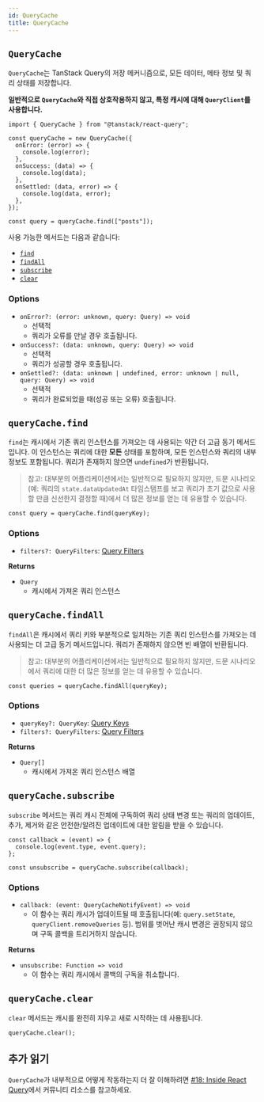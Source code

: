 ```yaml
---
id: QueryCache
title: QueryCache
---
```


## `QueryCache`

`QueryCache`는 TanStack Query의 저장 메커니즘으로, 모든 데이터, 메타 정보 및 쿼리 상태를 저장합니다.

**일반적으로 `QueryCache`와 직접 상호작용하지 않고, 특정 캐시에 대해 `QueryClient`를 사용합니다.**

```tsx
import { QueryCache } from "@tanstack/react-query";

const queryCache = new QueryCache({
  onError: (error) => {
    console.log(error);
  },
  onSuccess: (data) => {
    console.log(data);
  },
  onSettled: (data, error) => {
    console.log(data, error);
  },
});

const query = queryCache.find(["posts"]);
```

사용 가능한 메서드는 다음과 같습니다:

- [`find`](#querycachefind)
- [`findAll`](#querycachefindall)
- [`subscribe`](#querycachesubscribe)
- [`clear`](#querycacheclear)

### **Options**

- `onError?: (error: unknown, query: Query) => void`
  - 선택적
  - 쿼리가 오류를 만날 경우 호출됩니다.
- `onSuccess?: (data: unknown, query: Query) => void`
  - 선택적
  - 쿼리가 성공할 경우 호출됩니다.
- `onSettled?: (data: unknown | undefined, error: unknown | null, query: Query) => void`
  - 선택적
  - 쿼리가 완료되었을 때(성공 또는 오류) 호출됩니다.

## `queryCache.find`

`find`는 캐시에서 기존 쿼리 인스턴스를 가져오는 데 사용되는 약간 더 고급 동기 메서드입니다. 이 인스턴스는 쿼리에 대한 **모든** 상태를 포함하며, 모든 인스턴스와 쿼리의 내부 정보도 포함됩니다. 쿼리가 존재하지 않으면 `undefined`가 반환됩니다.

> 참고: 대부분의 어플리케이션에서는 일반적으로 필요하지 않지만, 드문 시나리오(예: 쿼리의 `state.dataUpdatedAt` 타임스탬프를 보고 쿼리가 초기 값으로 사용할 만큼 신선한지 결정할 때)에서 더 많은 정보를 얻는 데 유용할 수 있습니다.

```tsx
const query = queryCache.find(queryKey);
```

### **Options**

- `filters?: QueryFilters`: [Query Filters](/docs/guides-and-concepts/filters#query-filters)

**Returns**

- `Query`
  - 캐시에서 가져온 쿼리 인스턴스

## `queryCache.findAll`

`findAll`은 캐시에서 쿼리 키와 부분적으로 일치하는 기존 쿼리 인스턴스를 가져오는 데 사용되는 더 고급 동기 메서드입니다. 쿼리가 존재하지 않으면 빈 배열이 반환됩니다.

> 참고: 대부분의 어플리케이션에서는 일반적으로 필요하지 않지만, 드문 시나리오에서 쿼리에 대한 더 많은 정보를 얻는 데 유용할 수 있습니다.

```tsx
const queries = queryCache.findAll(queryKey);
```

### **Options**

- `queryKey?: QueryKey`: [Query Keys](/docs/guides-and-concepts/query-keys)
- `filters?: QueryFilters`: [Query Filters](/docs/guides-and-concepts/filters#query-filters)

**Returns**

- `Query[]`
  - 캐시에서 가져온 쿼리 인스턴스 배열

## `queryCache.subscribe`

`subscribe` 메서드는 쿼리 캐시 전체에 구독하여 쿼리 상태 변경 또는 쿼리의 업데이트, 추가, 제거와 같은 안전한/알려진 업데이트에 대한 알림을 받을 수 있습니다.

```tsx
const callback = (event) => {
  console.log(event.type, event.query);
};

const unsubscribe = queryCache.subscribe(callback);
```

### **Options**

- `callback: (event: QueryCacheNotifyEvent) => void`
  - 이 함수는 쿼리 캐시가 업데이트될 때 호출됩니다(예: `query.setState`, `queryClient.removeQueries` 등). 범위를 벗어난 캐시 변경은 권장되지 않으며 구독 콜백을 트리거하지 않습니다.

**Returns**

- `unsubscribe: Function => void`
  - 이 함수는 쿼리 캐시에서 콜백의 구독을 취소합니다.

## `queryCache.clear`

`clear` 메서드는 캐시를 완전히 지우고 새로 시작하는 데 사용됩니다.

```tsx
queryCache.clear();
```

## 추가 읽기

`QueryCache`가 내부적으로 어떻게 작동하는지 더 잘 이해하려면 [#18: Inside React Query](/docs/community-resources/tkdodos-blog#18-inside-react-query)에서 커뮤니티 리소스를 참고하세요.
